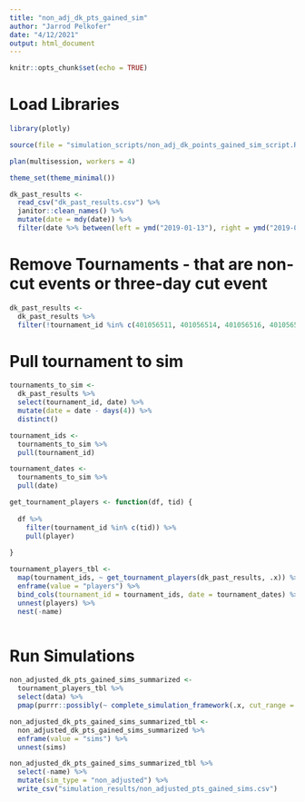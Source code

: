 ```yaml
---
title: "non_adj_dk_pts_gained_sim"
author: "Jarrod Pelkofer"
date: "4/12/2021"
output: html_document
---
```


```r
knitr::opts_chunk$set(echo = TRUE)
```

# Load Libraries
```r

library(plotly)

source(file = "simulation_scripts/non_adj_dk_points_gained_sim_script.R")

plan(multisession, workers = 4)

theme_set(theme_minimal())

dk_past_results <- 
  read_csv("dk_past_results.csv") %>% 
  janitor::clean_names() %>% 
  mutate(date = mdy(date)) %>% 
  filter(date %>% between(left = ymd("2019-01-13"), right = ymd("2019-08-25")))
```

# Remove Tournaments - that are non-cut events or three-day cut event
```r
dk_past_results <- 
  dk_past_results %>% 
  filter(!tournament_id %in% c(401056511, 401056514, 401056516, 401056542, 401056559, 401056543 ))
```


# Pull tournament to sim
```r

tournaments_to_sim <- 
  dk_past_results %>% 
  select(tournament_id, date) %>% 
  mutate(date = date - days(4)) %>% 
  distinct()

tournament_ids <- 
  tournaments_to_sim %>% 
  pull(tournament_id)

tournament_dates <- 
  tournaments_to_sim %>% 
  pull(date)

get_tournament_players <- function(df, tid) {
  
  df %>%
    filter(tournament_id %in% c(tid)) %>%
    pull(player)
  
}

tournament_players_tbl <-
  map(tournament_ids, ~ get_tournament_players(dk_past_results, .x)) %>% 
  enframe(value = "players") %>% 
  bind_cols(tournament_id = tournament_ids, date = tournament_dates) %>% 
  unnest(players) %>% 
  nest(-name)



```

# Run Simulations

```r
non_adjusted_dk_pts_gained_sims_summarized <- 
  tournament_players_tbl %>%
  select(data) %>% 
  pmap(purrr::possibly(~ complete_simulation_framework(.x, cut_range = 70), otherwise = NA))

non_adjusted_dk_pts_gained_sims_summarized_tbl <- 
  non_adjusted_dk_pts_gained_sims_summarized %>% 
  enframe(value = "sims") %>% 
  unnest(sims)

non_adjusted_dk_pts_gained_sims_summarized_tbl %>%
  select(-name) %>% 
  mutate(sim_type = "non_adjusted") %>% 
  write_csv("simulation_results/non_adjusted_pts_gained_sims.csv")
```

